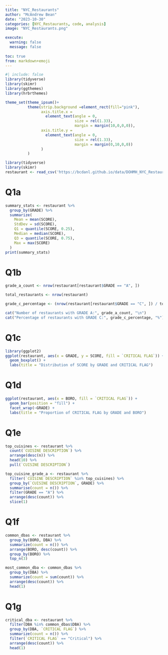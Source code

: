 ```yaml
---
title: "NYC_Restaurants"
author: "McAndrew Bean"
date: "2023-10-30"
categories: [NYC_Restaurants, code, analysis]
image: "NYC_Restaurants.png"

execute: 
  warning: false
  message: false
  
toc: true
from: markdown+emoji
---
```



```r
#| include: false
library(tidyverse)
library(skimr)
library(ggthemes)
library(hrbrthemes)

theme_set(theme_ipsum()+
          theme(strip.background =element_rect(fill="pink"),
                axis.title.x = 
                  element_text(angle = 0,
                               size = rel(1.33),
                               margin = margin(10,0,0,0)),
                axis.title.y = 
                  element_text(angle = 0,
                               size = rel(1.33),
                               margin = margin(0,10,0,0))
                )
          )
```


```r
library(tidyverse)
library(skimr)
restaurant <- read_csv('https://bcdanl.github.io/data/DOHMH_NYC_Restaurant_Inspection.csv')
```

# Q1a
```r
summary_stats <- restaurant %>%
  group_by(GRADE) %>%
  summarize(
    Mean = mean(SCORE),
    StdDev = sd(SCORE),
    Q1 = quantile(SCORE, 0.25),
    Median = median(SCORE),
    Q3 = quantile(SCORE, 0.75),
    Max = max(SCORE)
  )
print(summary_stats)

```

# Q1b
```r
grade_a_count <- nrow(restaurant[restaurant$GRADE == "A", ])

total_restaurants <- nrow(restaurant)

grade_c_percentage <- (nrow(restaurant[restaurant$GRADE == "C", ]) / total_restaurants) * 100

cat("Number of restaurants with GRADE A:", grade_a_count, "\n")
cat("Percentage of restaurants with GRADE C:", grade_c_percentage, "%")

```

# Q1c
```r
library(ggplot2)
ggplot(restaurant, aes(x = GRADE, y = SCORE, fill = `CRITICAL FLAG`)) +
  geom_boxplot() +
  labs(title = "Distribution of SCORE by GRADE and CRITICAL FLAG")

```

# Q1d
```r
ggplot(restaurant, aes(x = BORO, fill = `CRITICAL FLAG`)) +
  geom_bar(position = "fill") +
  facet_wrap(~GRADE) +
  labs(title = "Proportion of CRITICAL FLAG by GRADE and BORO")

```

# Q1e
```r
top_cuisines <- restaurant %>%
  count(`CUISINE DESCRIPTION`) %>%
  arrange(desc(n)) %>%
  head(10) %>%
  pull(`CUISINE DESCRIPTION`)

top_cuisine_grade_a <- restaurant %>%
  filter(`CUISINE DESCRIPTION` %in% top_cuisines) %>%
  group_by(`CUISINE DESCRIPTION`, GRADE) %>%
  summarise(count = n()) %>%
  filter(GRADE == "A") %>%
  arrange(desc(count)) %>%
  slice(1)


```

# Q1f
```r
common_dbas <- restaurant %>%
  group_by(BORO, DBA) %>%
  summarize(count = n()) %>%
  arrange(BORO, desc(count)) %>%
  group_by(BORO) %>%
  top_n(3)

most_common_dba <- common_dbas %>%
  group_by(DBA) %>%
  summarize(count = sum(count)) %>%
  arrange(desc(count)) %>%
  head(1)

```

# Q1g
```r
critical_dba <- restaurant %>%
  filter(DBA %in% common_dbas$DBA) %>%
  group_by(DBA, `CRITICAL FLAG`) %>%
  summarize(count = n()) %>%
  filter(`CRITICAL FLAG` == "Critical") %>%
  arrange(desc(count)) %>%
  head(1)

```